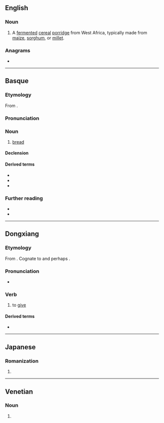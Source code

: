 {{also|ōgi}}
==English==
{{wikipedia|Ogi (food)}}

===Noun===
{{en-noun|-}}

# A [[ferment]]ed [[cereal]] [[porridge]] from West Africa, typically made from [[maize]], [[sorghum]], or [[millet]].

===Anagrams===
* {{anagrams|en|a=gio|Gio|Goi|IGO|goi}}

----

==Basque==

===Etymology===
From {{inh|eu|euq-pro|*ogi}}.

===Pronunciation===
{{eu-IPA}}

===Noun===
{{eu-noun|in}}

# [[bread]]

====Declension====
{{eu-decl-inanim}}

====Derived terms====
* {{l|eu|okin}}
* {{l|eu|otarteko}}
* {{l|eu|otordu}}

===Further reading===
* {{R:EH}}
* {{R:OEH}}

{{C|eu|Foods}}
----

==Dongxiang==

===Etymology===
From {{inh|sce|xgn-pro|*ög-}}. Cognate to {{cog|mn|өгөх}} and perhaps {{cog|zkt|𘲆|tr=û}}.

===Pronunciation===
* {{IPA|sce|/oˈki/|[ʷoˈki]}}

===Verb===
{{sce-verb}}

# to [[give]]
#: {{ux|sce|Chi matei [[ana#Dongxiang|anane]] bayasigvasenu, [[ana#Dongxiang|anachi]] tade baer lie '''ogine'''.|No matter how much you make your mother happy, she will not '''give''' you money.}}

====Derived terms====
* {{l|sce|ogidan|t=[[manner]] of [[giving]]}}

----

==Japanese==

===Romanization===
{{ja-romaji}}

# {{ja-romanization of|おぎ}}

----

==Venetian==

===Noun===
{{head|vec|noun form}}

# {{plural of|vec|ogio}}